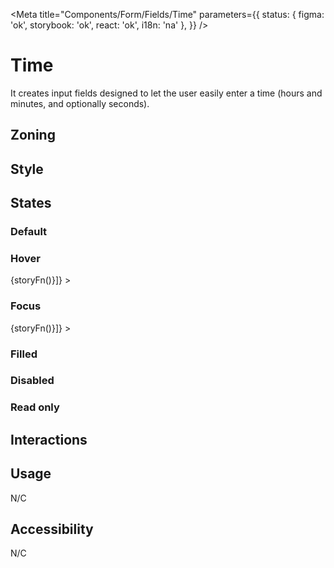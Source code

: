 
<Meta
	title="Components/Form/Fields/Time"
	parameters={{
		status: { figma: 'ok', storybook: 'ok', react: 'ok', i18n: 'na' },
	}}
/>

# Time

It creates input fields designed to let the user easily enter a time (hours and minutes, and optionally seconds).

## Zoning

<FigmaImage
	src="https://www.figma.com/file/qc8oUSyVJM67gSsbTShftt/%F0%9F%93%90-Zoning?node-id=245%3A219"
	alt="zoning image for inputs"
/>

## Style

## States

### Default

<Canvas>
	<Story name="default">
		<Form.Time name="time" label="Time" min="09:00" max="18:00" />
	</Story>
</Canvas>

### Hover

<Canvas withSource="none">
	<Story
		name="hover"
		decorators={[storyFn => <WithSelector selector=":hover">{storyFn()}</WithSelector>]}
	>
		<Form.Time name="time" label="Time" />
	</Story>
</Canvas>

### Focus

<Canvas withSource="none">
	<Story
		name="focus"
		decorators={[storyFn => <WithSelector selector=":focus">{storyFn()}</WithSelector>]}
	>
		<Form.Time name="time" label="Time" />
	</Story>
</Canvas>

### Filled

<Canvas>
	<Story name="filled">
		<Form.Time name="time" label="Time" value="09:00" min="09:00" max="18:00" />
	</Story>
</Canvas>

### Disabled

<Canvas>
	<Story name="disabled">
		<Form.Time name="time" label="Time" value="09:00" min="09:00" max="18:00" disabled />
	</Story>
</Canvas>

### Read only

<Canvas>
	<Story name="read-only">
		<Form.Time name="time" label="Time" value="09:00" min="09:00" max="18:00" readOnly />
	</Story>
</Canvas>

## Interactions

## Usage

N/C

## Accessibility

N/C

